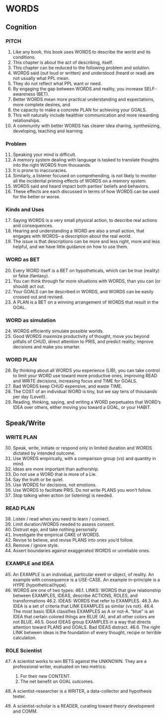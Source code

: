 

# WORDS 

## Cognition 
### PITCH  
1.	Like any book, this book uses WORDS to describe the world and its 
conditions.
2.	This chapter is about the act of describing, itself.
3.	This chapter can be reduced to the following problem and solution. 
4.	WORDS said (out loud or written) and understood (heard or read) are 
not usually what PPL mean. 
5.	They do not reflect what PPL want or need.
6.	By engaging the gap between WORDS and reality, you increase SELF-
awareness (BET).
7.	Better WORDS mean more practical understanding and expectations, 
more complete desires, and 
8.	the capacity to make a concrete PLAN for achieving your GOALS. 
9.	This will naturally include healthier communication and more 
rewarding relationships.
10.	A community with better WORDS has clearer idea sharing, 
synthesizing, developing, teaching and learning.

### Problem  

11.	Speaking your mind is difficult.
12.	A memory system dealing with language is tasked to translate 
thoughts into the right WORDS from thousands. 
13.	It is prone to inaccuracies.
14.	Similarly, a listener focused on comprehending, is not likely to monitor 
all the incidental priming effects of WORDS on a memory system. 
15.	WORDS said and heard impact both parties' beliefs and behaviors.
16.	These effects are each discussed in terms of how WORDS can be used 
for the better or worse.

### Kinds and Uses  
17.	Saying WORDS is a very small physical action, to describe real actions 
and consequences. 
18.	Hearing and understanding a WORD are also a small action, that 
engages with WORDS-- a description about the real world.
19.	The issue is that descriptions can be more and less right, more and less 
helpful, and we have little guidance on how to use them.

### WORD as BET  

20.	Every WORD itself is a BET on hypotheticals, which can be true (reality) or false (fantasy).
21.	You can think through far more situations with WORDS, than you can 
(or should) act out. 
22.	Your GOALS can be described in WORDS, and WORDS can be easily 
crossed out and revised.
23.	A PLAN is a BET on a winning arrangement of WORDS that result in the 
GOAL.

### WORD as simulation  
24.	WORDS efficiently simulate possible worlds. 
25.	Good WORDS maximize productivity of thought, move you beyond 
pitfalls of CHUD, direct attention to PRIS, and predict reality; improve 
decisions and make you smarter.

### WORD PLAN  
26.	By thinking about all WORDS you experience (LIB), you can take 
control to limit your WORD use toward more productive ones, 
improving READ and WRITE decisions, increasing focus and TIME for 
GOALS.
27.	Bad WORDS keep CHUD expensive, and waste TIME.
28.	The COST of an individual WORD is tiny, but we say tens of thousands 
per day (Levelt). 
29.	Reading, thinking, saying, and writing a WORD perpetuates that 
WORD's IDEA over others, either moving you toward a GOAL, or your 
HABIT.

## Speak/Write
### WRITE PLAN  

30.	Speak, write, initiate or respond only in limited duration and WORDS 
dictated by intended outcome. 
31.	Use WORDS empirically, with a comparison group (vs) and quantity in 
mind.
32.	Ideas are more important than authorship. 
33.	Do not use a WORD that is more of a Lie. 
34.	Say the truth or be quiet. 
35.	Use WORDS for decisions, not emotions. 
36.	Use WORDS to facilitate PRIS. Do not write PLANS you won't follow. 
37.	Stop talking when action (or listening) is needed.

### READ PLAN

38.	Listen / read when you need to learn / connect. 
39.	Limit duration/WORDS needed to assess consent.
40.	Distrust ego, and take nothing personally 
41.	Investigate the empirical CAKE of WORDS.
42.	Revise to believe, and revise PLANS into ones you'd follow.
43.	Remove / ignore style. 
44.	Assert boundaries against exaggerated WORDS or unreliable ones.

### EXAMPLE and IDEA

45.	An EXAMPLE is an individual, particular event or object, of reality. An 
example with consequence is a USE-CASE. An example in-principle is a 
HYPE (hypothetical/hype).
46.	WORDS are one of two types:
46.1.	LINKS: WORDS that give relationship between EXAMPLES, IDEAS, 
describe ACTIONS, ROLES, and transformations
46.2.	IDEAS: WORDS that refer to EXAMPLES.
46.3.	An IDEA is a set of criteria that LINK EXAMPLES as similar (vs not).
46.4.	The most basic IDEA classifies EXAMPLES as A or not-A. "blue" is 
an IDEA that certain colored things are BLUE (A), and all other 
colors are not BLUE.
46.5.	Good IDEAS group EXAMPLES in a way that directs attention 
toward PLANS and GOALS. Bad IDEAS distract.
46.6.	The right LINK between ideas is the foundation of every thought, 
recipe or terrible calculation.

### ROLE Scientist

47.	A scientist works to win BETS against the UNKNOWN. They are a 
professional writer, evaluated on two metrics:
    1.	For their new CONTENT. 
    2.	The net benefit on GOAL outcomes.
 
    
48.	A scientist-researcher is a WRITER, a data-collector and hypothesis tester. 

49.	A scientist-scholar is a READER, curating toward theory development and COMM.
